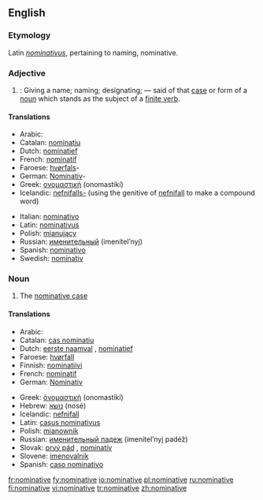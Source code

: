 ==English==

===Etymology===
Latin ''[[nominativus]]'', pertaining to naming, nominative.

===Adjective===
#{{grammar}}: Giving a name; naming; designating; — said of that [[case]] or form of a [[noun]] which stands as the subject of a [[finite verb]].

====Translations====
{{top}}
*Arabic: {{ARchar|[[مرفوع|مَرْفُوع]]}} {{Unicode|(marfúːʕ)}} {{m}}
*Catalan: [[nominatiu]] {{m}}
*Dutch: [[nominatief]] {{m}}
*French: [[nominatif]] {{m}}
*Faroese: [[hvørfall|hvørfals]]-
*German: [[Nominativ]]-
*Greek: [[ονομαστική]] (onomastikí) {{f}}
*Icelandic: [[nefnifall|nefnifalls-]] (using the genitive of [[nefnifall]] to make a compound word)
{{mid}}
*Italian: [[nominativo]] {{m}}
*Latin: [[nominativus]] {{m}}
*Polish: [[mianujący]] {{m}}
*Russian: [[именительный]] (imenítel’nyj) {{m}}
*Spanish: [[nominativo]] {{m}}
*Swedish: [[nominativ]]
{{bottom}}

===Noun===
#The [[nominative case]]

====Translations====
{{top}}
*Arabic: {{ARchar|[[حالة الرفع|حَالةُ الرَّفْع]]}} {{Unicode|(ħáːltu r-ráfʕu)}} {{f}}
*Catalan: [[cas nominatiu]] {{m}}
*Dutch: [[eerste naamval]] {{m}}, [[nominatief]] {{m}}
*Faroese: [[hvørfall]] {{n}}
*Finnish: [[nominatiivi]]
*French: [[nominatif]] {{m}}
*German: [[Nominativ]] {{m}}
{{mid}}
*Greek: [[ὀνομαστική]] (onomastikí) {{f}}
*Hebrew: [[נושא]] (nosé) {{m}}
*Icelandic: [[nefnifall]] {{n}}
*Latin: [[casus nominativus]] {{m}}
*Polish: [[mianownik]] {{m}}
*Russian: [[именительный падеж]] (imenítel’nyj padéž) {{m}}
*Slovak: [[prvý pád]] {{m}}, [[nominatív]] {{m}}
*Slovene: [[imenovalnik]] {{m}}
*Spanish: [[caso nominativo]] {{m}}
{{bottom}}

[[fr:nominative]]
[[fy:nominative]]
[[io:nominative]]
[[pl:nominative]]
[[ru:nominative]]
[[fi:nominative]]
[[vi:nominative]]
[[tr:nominative]]
[[zh:nominative]]
